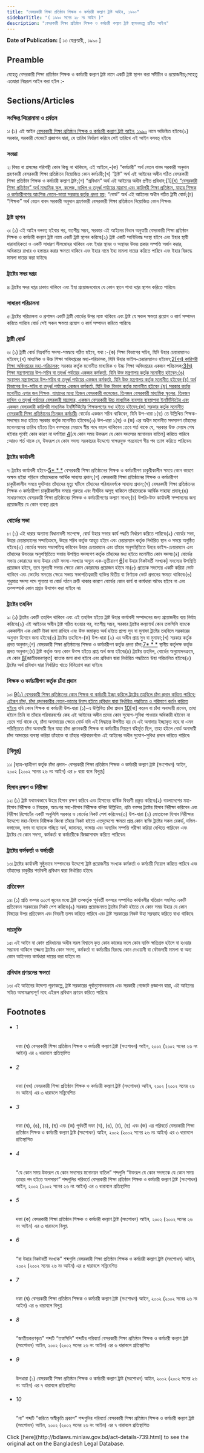 ```yaml
---
title: "বেসরকারী শিক্ষা প্রতিষ্ঠান শিক্ষক ও কর্মচারী কল্যাণ ট্রাষ্ট আইন, ১৯৯০"
sidebarTitle: "( ১৯৯০ সনের ২৮ নং আইন )"
description: "বেসরকারী শিক্ষা প্রতিষ্ঠান শিক্ষক ও কর্মচারী কল্যাণ ট্রাষ্ট স্থাপনকল্পে প্রণীত আইন৷"
---
```


**Date of Publication:** [ ১৩ ফেব্রুয়ারী,, ১৯৯০ ]

## Preamble

যেহেতু বেসরকারী শিক্ষা প্রতিষ্ঠান শিক্ষক ও কর্মচারী কল্যাণ ট্রাষ্ট নামে একটি ট্রাষ্ট স্থাপন করা সমীচীন ও প্রয়োজনীয়;সেহেতু এতদ্বারা নিম্নরূপ আইন করা হইল :-

## Sections/Articles

### সংক্ষিপ্ত শিরোনামা ও প্রর্বতন

১৷ (১) এই আইন [বেসরকারী শিক্ষা প্রতিষ্ঠান শিক্ষক ও কর্মচারী কল্যাণ ট্রাষ্ট আইন, ১৯৯০](/laws/act-739 "বেসরকারী শিক্ষা প্রতিষ্ঠান শিক্ষক ও কর্মচারী কল্যাণ ট্রাষ্ট আইন, ১৯৯০") নামে অভিহিত হইবে৷(২) সরকার, সরকারী গেজেটে প্রজ্ঞাপন দ্বারা, যে তারিখ নির্ধারণ করিবে সেই তারিখে এই আইন বলবত্ হইবে৷

### সংজ্ঞা

২৷ বিষয় বা প্রসঙ্গের পরিপন্থী কোন কিছু না থাকিলে, এই আইনে,-(ক) “কর্মচারী” অর্থ বেতন বাবদ সরকারী অনুদান গ্রহণকারী বেসরকারী শিক্ষা প্রতিষ্ঠানে নিয়োজিত কোন কর্মচারী;(খ) “ট্রাষ্ট” অর্থ এই আইনের অধীন গঠিত বেসরকারী শিক্ষা প্রতিষ্ঠান শিক্ষক ও কর্মচারী কল্যাণ ট্রাষ্ট;(গ) “প্রবিধান” অর্থ এই আইনের অধীন প্রণীত প্রবিধান;[1][(ঘ) “বেসরকারী শিক্ষা প্রতিষ্ঠান” অর্থ মাধ্যমিক স্কুল, কলেজ, দাখিল ও তদূর্ধ্ব পর্যায়ের মাদ্রাসা এবং কারিগরী শিক্ষা প্রতিষ্ঠান, যাহার শিক্ষক ও কর্মচারীগণের আংশিক বেতন-ভাতা সরকার কর্তৃক প্রদত্ত হয়;](ঙ) “বোর্ড” অর্থ এই আইনের অধীন গঠিত ট্রাষ্টী বোর্ড;(চ) “শিক্ষক” অর্থ বেতন বাবদ সরকারী অনুদান গ্রহণকারী বেসরকারী শিক্ষা প্রতিষ্ঠানে নিয়োজিত কোন শিক্ষক৷

### ট্রাষ্ট স্থাপন

৩৷ (১) এই আইন বলবত্ হইবার পর, যতশীঘ্র সম্ভব, সরকার এই আইনের বিধান অনুযায়ী বেসরকারী শিক্ষা প্রতিষ্ঠান শিক্ষক ও কর্মচারী কল্যাণ ট্রাষ্ট নামে একটি ট্রাষ্ট স্থাপন করিবে৷(২) ট্রাষ্ট একটি সংবিধিবদ্ধ সংস্থা হইবে এবং ইহার স্থায়ী ধারাবাহিকতা ও একটি সাধারণ সীলমোহর থাকিবে এবং ইহার স্থাবর ও অস্থাবর উভয় প্রকার সম্পত্তি অর্জন করার, অধিকারে রাখার ও হস্তান্তর করার ক্ষমতা থাকিবে এবং ইহার নামে ইহা মামলা দায়ের করিতে পারিবে এবং ইহার বিরুদ্ধে মামলা দায়ের করা যাইবে৷

### ট্রাষ্টের সদর দপ্তর

৪৷ ট্রাষ্টের সদর দপ্তর ঢাকায় থাকিবে এবং ইহা প্রয়োজনবোধে যে কোন স্থানে শাখা দপ্তর স্থাপন করিতে পারিবে৷

### সাধারণ পরিচালনা

৫৷ ট্রাষ্টের পরিচালনা ও প্রশাসন একটি ট্রাষ্টী বোর্ডের উপর ন্যস্ত থাকিবে এবং ট্রাষ্ট যে সকল ক্ষমতা প্রয়োগ ও কার্য সম্পাদন করিতে পারিবে বোর্ড সেই সকল ক্ষমতা প্রয়োগ ও কার্য সম্পাদন করিতে পারিবে৷

### ট্রাষ্টী বোর্ড

৬৷ (১) ট্রাষ্টী বোর্ড নিম্নবর্ণিত সদস্য-সমন্বয়ে গঠিত হইবে, যথা :-(ক) শিক্ষা বিভাগের সচিব, যিনি উহার চেয়ারম্যানও হইবেন;(খ) মাধ্যমিক ও উচ্চ শিক্ষা অধিদপ্তরের মহা-পরিচালক, যিনি উহার ভাইস-চেয়ারম্যানও হইবেন;[2](1)[(খখ) কারিগরী শিক্ষা অধিদপ্তরের মহা-পরিচালক;](গ) সরকার কর্তৃক মনোনীত মাধ্যমিক ও উচ্চ শিক্ষা অধিদপ্তরের একজন পরিচালক;[3](2)[(ঘ) শিক্ষা মন্ত্রণালয়ের উপ-সচিব বা তদূর্ধ্ব পর্যায়ের একজন কর্মকর্তা, যিনি উক্ত মন্ত্রণালয় কর্তৃক মনোনীত হইবেন;(ঙ) সংস্থাপন মন্ত্রণালয়ের উপ-সচিব বা তদূর্ধ্ব পর্যায়ের একজন কর্মকর্তা, যিনি উক্ত মন্ত্রণালয় কর্তৃক মনোনীত হইবেন;(চ) অর্থ বিভাগের উপ-সচিব বা তদূর্ধ্ব পর্যায়ের একজন কর্মকর্তা, যিনি উক্ত বিভাগ কর্তৃক মনোনীত হইবেন;(ছ) সরকার কর্তৃক মনোনীত এগার জন শিক্ষক, যাহাদের মধ্যে তিজন বেসরকারী কলেজের, তিনজন বেসরকারী মাধ্যমিক স্কুলের, তিনজন দাখিল ও তদূর্ধ্ব পর্যায়ের বেসরকারী মাদ্রাসার, একজন বেসরকারী উচ্চ মাধ্যমিক ব্যবসায় ব্যবস্থাপনা ইনষ্টিটিউটের এবং একজন বেসরকারী কারিগরী মাধ্যমিক ইনষ্টিটিউটের শিক্ষকগণের মধ্য হইতে হইবেন;(জ) সরকার কর্তৃক মনোনীত বেসরকারী শিক্ষা প্রতিষ্ঠানের তিনজন কর্মচারী৷](২) বোর্ডের একজন সচিব থাকিবেন, যিনি উপ-ধারা ১(ছ) তে উল্লিখিত শিক্ষক-সদস্যের মধ্য হইতে সরকার কর্তৃক মনোনীত হইবেন৷(৩) উপ-ধারা ১(ছ) ও (জ) এর অধীন মনোনীত সদস্যগণ তাঁহাদের মনোনয়নের তারিখ হইতে তিন বত্সরের মেয়াদে স্বীয় পদে বহাল থাকিবেন :তবে শর্ত থাকে যে, সরকার উক্ত মেয়াদ শেষ হইবার পূর্বেই কোন কারণ না দর্শাইয়া [4](3)[যে কোন সময় উক্তরূপ যে কোন সদস্যের মনোনয়ন বাতিল] করিতে পারিবে :আরও শর্ত থাকে যে, উক্তরূপ যে কোন সদস্য সরকারের উদ্দেশ্যে স্বাক্ষরযুক্ত পত্রযোগে স্বীয় পদ ত্যাগ করিতে পারিবেন৷

### ট্রাষ্টের কার্যাবলী

৭৷ ট্রাষ্টের কার্যাবলী হইবে-[5](1)[\* \* \*](খ) বেসরকারী শিক্ষা প্রতিষ্ঠানের শিক্ষক ও কর্মচারীগণ চাকুরীকালীন সময়ে কোন কারণে অক্ষম হইয়া পড়িলে তাঁহাদেরকে আর্থিক সাহায্য প্রদান;(গ) বেসরকারী শিক্ষা প্রতিষ্ঠানের শিক্ষক ও কর্মচারীগণ চাকুরীকালীন সময়ে দুর্ঘটনায় তাঁহাদের মৃত্যু ঘটিলে তাঁহাদের পরিবারবর্গকে সাহায্য প্রদান;(ঘ) বেসরকারী শিক্ষা প্রতিষ্ঠানের শিক্ষক ও কর্মচারীগণ চাকুরীকালীন সময়ে গুরুতর এবং দীর্ঘদিন অসুস্থ থাকিলে তাঁহাদেরকে আর্থিক সাহায্য প্রদান;(ঙ) সাধারণভাবে বেসরকারী শিক্ষা প্রতিষ্ঠানের শিক্ষক ও কর্মচারীগণের কল্যাণ সাধন;(চ) উপরি-উক্ত কার্যাবলী সম্পাদনের জন্য প্রয়োজনীয় যে কোন ব্যবস্থা গ্রহণ৷

### বোর্ডের সভা

৮৷ (১) এই ধারার অন্যান্য বিধানাবলী সাপেক্ষে, বোর্ড উহার সভার কার্য পদ্ধতি নির্ধারণ করিতে পারিবে৷(২) বোর্ডের সভা, উহার চেয়ারম্যানের সম্মতিক্রমে, উহার সচিব কর্তৃক আহূত হইবে এবং চেয়ারম্যান কর্তৃক নির্ধারিত স্থান ও সময়ে অনুষ্ঠিত হইবে৷(৩) বোর্ডের সভায় সভাপতিত্ব করিবেন উহার চেয়ারম্যান এবং তাঁহার অনুপস্থিতিতে উহার ভাইস-চেয়ারম্যান এবং তাঁহাদের উভয়ের অনুপস্থিতিতে সভায় উপস্থিত সদস্যগণ কর্তৃক তাঁহাদের মধ্য হইতে মনোনীত কোন সদস্য৷(৪) বোর্ডের সভায় কোরামের জন্য উহার মোট সদস্য-সংখ্যার অন্যুন এক-তৃতীয়াংশ [6](1)[বা উহার নিকটবর্তী সংখ্যক] সদস্যের উপস্থিতি প্রয়োজন হইবে, তবে মূলতবী সভার ক্ষেত্রে কোন কোরামের প্রয়োজন হইবে না৷(৫) প্রত্যেক সদস্যের একটি করিয়া ভোট থাকিবে এবং ভোটের সমতার ক্ষেত্রে সভায় সভাপতিত্বকারী ব্যক্তির দ্বিতীয় বা নির্ণায়ক ভোট প্রদানের ক্ষমতা থাকিবে৷(৬) শুধুমাত্র সদস্য পদে শূন্যতা বা বোর্ড গঠনে ত্রুটি থাকার কারণে বোর্ডের কোন কার্য বা কার্যধারা অবৈধ হইবে না এবং তত্সম্পর্কে কোন প্রশ্নও উত্থাপন করা যাইবে না৷

### ট্রাষ্টের তহবিল

৯৷ (১) ট্রাষ্টের একটি তহবিল থাকিবে এবং এই তহবিল হইতে ট্রাষ্ট উহার কার্যাবলী সম্পাদনের জন্য প্রয়োজনীয় ব্যয় নির্বাহ করিবে৷(২) এই আইনের অধীন ট্রাষ্ট গঠিত হওয়ার পর, যতশীঘ্র সম্ভব, সরকার ট্রাষ্টের কল্যাণার্থ কোন তফসিলি ব্যাংকে এককালীন এক কোটি টাকা জমা রাখিবে এবং উক্ত জমাকৃত অর্থ হইতে প্রাপ্য সুদ বা মুনাফা ট্রাষ্টের তহবিলে সরকারের অনুদান হিসাবে জমা হইবে৷(৩) ট্রাষ্টের তহবিলে-(ক) উপ-ধারা (২) এর অধীন প্রাপ্ত সুদ বা মুনাফা;(খ) সরকার কর্তৃক প্রদত্ত অনুদান;(গ) বেসরকারী শিক্ষা প্রতিষ্ঠানের শিক্ষক ও কর্মচারীগণ কর্তৃক প্রদত্ত চাঁদা;[7](1)[\* \* \*](ঙ) স্থানীয় কর্তৃপক্ষ কর্তৃক প্রদত্ত অনুদান;(চ) ট্রাষ্ট কর্তৃক অন্য কোন উত্স হইতে প্রাপ্ত অর্থ জমা হইবে৷(৪) ট্রাষ্টের তহবিল, বোর্ডের অনুমোদনক্রমে, যে কোন [8](2)[জাতীয়করণকৃত] ব্যাংকে জমা রাখা হইবে এবং প্রবিধান দ্বারা নির্ধারিত পদ্ধতিতে উহা পরিচালিত হইবে৷(৫) ট্রাষ্টের অর্থ প্রবিধান দ্বারা নির্ধারিত খাতে বিনিয়োগ করা যাইবে৷

### শিক্ষক ও কর্মচারীগণ কর্তৃক চাঁদা প্রদান

১০৷ [9](1)[(১) বেসরকারী শিক্ষা প্রতিষ্ঠানের কোন শিক্ষক বা কর্মচারী ইচ্ছা করিলে ট্রাষ্ট্রের তহবিলে চাঁদা প্রদান করিতে পারিবে; এইরূপ চাঁদা, চাঁদা প্রদানকারীর বেতন-ভাতার উত্স হইতে প্রবিধান দ্বারা নির্ধারিত পদ্ধতিতে ও পরিমাণে কর্তন করিতে হইবে৷](২) যদি কোন শিক্ষক বা কর্মচারী উপ-ধারা (১)-এ উল্লিখিত চাঁদা প্রদান [10](2)[না] করেন বা চাঁদা অনাদায়ী রাখেন, তাহা হইলে তিনি বা তাঁহার পরিবারবর্গের কেহ এই আইনের অধীন প্রদেয় কোন সুযোগ-সুবিধা পাওয়ার অধিকারী হইবেন না :তবে শর্ত থাকে যে, চাঁদা অনাদায়ের ক্ষেত্রে বোর্ড যদি এই সিদ্ধান্তে উপনীত হয় যে এই অনাদায় ইচ্ছাকৃত নহে বা এমন পরিস্থিততে চাঁদা অনাদায়ী ছিল যাহা চাঁদা প্রদানকারী শিক্ষক বা কর্মচারীর নিয়ন্ত্রণ বহির্ভূত ছিল, তাহা হইলে বোর্ড অনাদায়ী চাঁদা আদায়ের ব্যবস্থা করিয়া তাঁহাকে বা তাঁহার পরিবারবর্গকে এই আইনের অধীন সুযোগ-সুবিধা প্রদান করিতে পারিবে৷

### [বিলুপ্ত]

১১৷ [ছাত্র-ছাত্রীগণ কর্তৃক চাঁদা প্রদান- বেসরকারী শিক্ষা প্রতিষ্ঠান শিক্ষক ও কর্মচারী কল্যাণ ট্রাষ্ট (সংশোধন) আইন, ২০০২ (২০০২ সনের ২৬ নং আইন) এর ৮ ধারা বলে বিলুপ্ত৷]

### হিসাব রক্ষণ ও নিরীক্ষা

১২৷ (১) ট্রাষ্ট যথাযথভাবে উহার হিসাব রক্ষণ করিবে এবং হিসাবের বার্ষিক বিবরণী প্রস্তুত করিবে৷(২) বাংলাদেশের মহা-হিসাব নিরীক্ষক ও নিয়ন্ত্রক, অতঃপর মহা-হিসাব নিরীক্ষক বলিয়া উল্লিখিত, প্রতি বত্সর ট্রাষ্টের হিসাব নিরীক্ষা করিবেন এবং নিরীক্ষা রিপোর্টের একটি অনুলিপি সরকার ও বোর্ডের নিকট পেশ করিবেন৷(৩) উপ-ধারা (২) মোতাবেক হিসাব নিরীক্ষার উদ্দেশ্যে মহা-হিসাব নিরীক্ষক কিংবা তাঁহার নিকট হইতে এতদুদ্দেশ্যে ক্ষমতা প্রাপ্ত কোন ব্যক্তি ট্রাষ্টের সকল রেকর্ড, দলিল-দস্তাবেজ, নগদ বা ব্যাংকে গচ্ছিত অর্থ, জামানত, ভান্ডার এবং অন্যবিধ সম্পত্তি পরীক্ষা করিয়া দেখিতে পারিবেন এবং ট্রাষ্টের যে কোন সদস্য, কর্মকর্তা বা কর্মচারীকে জিজ্ঞাসাবাদ করিতে পারিবেন৷

### ট্রাষ্টের কর্মকর্তা ও কর্মচারী

১৩৷ ট্রাষ্টের কার্যাবলী সুষ্ঠুভাবে সম্পাদনের উদ্দেশ্যে ট্রাষ্ট প্রয়োজনীয় সংখ্যক কর্মকর্তা ও কর্মচারী নিয়োগ করিতে পারিবে এবং তাঁহাদের চাকুরীর শর্তাবলী প্রবিধান দ্বারা নির্ধারিত হইবে৷

### প্রতিবেদন

১৪৷ (১) প্রতি বত্সর ৩০শে জুনের মধ্যে ট্রাষ্ট তত্কর্তৃক পূর্ববর্তী বত্সরে সম্পাদিত কার্যাবলীর খতিয়ান সম্বলিত একটি প্রতিবেদন সরকারের নিকট পেশ করিবে৷(২) সরকার প্রয়োজনমত ট্রাষ্টের নিকট হইতে যে কোন সময় উহার যে কোন বিষয়ের উপর প্রতিবেদন এবং বিবরণী তলব করিতে পারিবে এবং ট্রাষ্ট সরকারের নিকট উহা সরবরাহ করিতে বাধ্য থাকিবে৷

### দায়মুক্তি

১৫৷ এই আইন বা কোন প্রবিধানের অধীন সরল বিশ্বাসে কৃত কোন কাজের ফলে কোন ব্যক্তি ক্ষতিগ্রস্ত হইলে বা হওয়ার সম্ভাবনা থাকিলে তজ্জন্য ট্রাষ্টের কোন সদস্য, কর্মকর্তা বা কর্মচারীর বিরুদ্ধে কোন দেওয়ানী বা ফৌজদারী মামলা বা অন্য কোন আইনগত কার্যধারা দায়ের করা যাইবে না৷

### প্রবিধান প্রণয়নের ক্ষমতা

১৬৷ এই আইনের উদ্দেশ্য পূরণকল্পে, ট্রাষ্ট সরকারের পূর্বানুমোদনক্রমে এবং সরকারী গেজেটে প্রজ্ঞাপন দ্বারা, এই আইনের সহিত অসামঞ্জস্যপূর্ণ নহে এইরূপ প্রবিধান প্রণয়ন করিতে পারিবে৷

## Footnotes

- ###### 1

  দফা (ঘ) বেসরকারী শিক্ষা প্রতিষ্ঠান শিক্ষক ও কর্মচারী কল্যাণ ট্রাষ্ট (সংশোধন) আইন, ২০০২ (২০০২ সনের ২৬ নং আইন) এর ২ ধারাবলে প্রতিস্থাপিত

- ###### 2

  দফা (খখ) বেসরকারী শিক্ষা প্রতিষ্ঠান শিক্ষক ও কর্মচারী কল্যাণ ট্রাষ্ট (সংশোধন) আইন, ২০০২ (২০০২ সনের ২৬ নং আইন) এর ৩ ধারাবলে সন্নিবেশিত

- ###### 3

  দফা (ঘ), (ঙ), (চ), (ছ) এবং (জ) পূর্ববর্তী দফা (ঘ), (ঙ), (চ), (ছ) এবং (জ) এর পরিবর্তে বেসরকারী শিক্ষা প্রতিষ্ঠান শিক্ষক ও কর্মচারী কল্যাণ ট্রাষ্ট (সংশোধন) আইন, ২০০২ (২০০২ সনের ২৬ নং আইন) এর ৩ ধারাবলে প্রতিস্থাপিত

- ###### 4

  “যে কোন সময় উক্তরূপ যে কোন সদস্যের মনোনয়ন বাতিল” শব্দগুলি “উক্তরূপ যে কোন সদস্যকে যে কোন সময় তাহার পদ হইতে অপসারণ” শব্দগুলির পরিবর্তে বেসরকারী শিক্ষা প্রতিষ্ঠান শিক্ষক ও কর্মচারী কল্যাণ ট্রাষ্ট (সংশোধন) আইন, ২০০২ (২০০২ সনের ২৬ নং আইন) এর ৩ ধারাবলে প্রতিস্থাপিত

- ###### 5

  দফা (ক) বেসরকারী শিক্ষা প্রতিষ্ঠান শিক্ষক ও কর্মচারী কল্যাণ ট্রাষ্ট (সংশোধন) আইন, ২০০২ (২০০২ সনের ২৬ নং আইন) এর ৩ ধারাবলে বিলুপ্ত

- ###### 6

  “বা উহার নিকটবর্তী সংখ্যক” শব্দগুলি বেসরকারী শিক্ষা প্রতিষ্ঠান শিক্ষক ও কর্মচারী কল্যাণ ট্রাষ্ট (সংশোধন) আইন, ২০০২ (২০০২ সনের ২৬ নং আইন) এর ৫ ধারাবলে সন্নিবেশিত

- ###### 7

  দফা (ঘ) বেসরকারী শিক্ষা প্রতিষ্ঠান শিক্ষক ও কর্মচারী কল্যাণ ট্রাষ্ট (সংশোধন) আইন, ২০০২ (২০০২ সনের ২৬ নং আইন) এর ৬ ধারাবলে বিলুপ্ত

- ###### 8

  “জাতীয়করণকৃত” শব্দটি “তফসিলি” শব্দটির পরিবর্তে বেসরকারী শিক্ষা প্রতিষ্ঠান শিক্ষক ও কর্মচারী কল্যাণ ট্রাষ্ট (সংশোধন) আইন, ২০০২ (২০০২ সনের ২৬ নং আইন) এর ৬ ধারাবলে প্রতিস্থাপিত

- ###### 9

  উপধারা (১) বেসরকারী শিক্ষা প্রতিষ্ঠান শিক্ষক ও কর্মচারী কল্যাণ ট্রাষ্ট (সংশোধন) আইন, ২০০২ (২০০২ সনের ২৬ নং আইন) এর ৭ ধারাবলে প্রতিস্থাপিত

- ###### 10

  “না” শব্দটি “করিতে অস্বীকৃতি প্রকাশ” শব্দগুলির পরিবর্তে বেসরকারী শিক্ষা প্রতিষ্ঠান শিক্ষক ও কর্মচারী কল্যাণ ট্রাষ্ট (সংশোধন) আইন, ২০০২ (২০০২ সনের ২৬ নং আইন) এর ৭ ধারাবলে প্রতিস্থাপিত

<Note>
  Click [here](http://bdlaws.minlaw.gov.bd/act-details-739.html) to see the original act on the Bangladesh Legal Database.
</Note>
